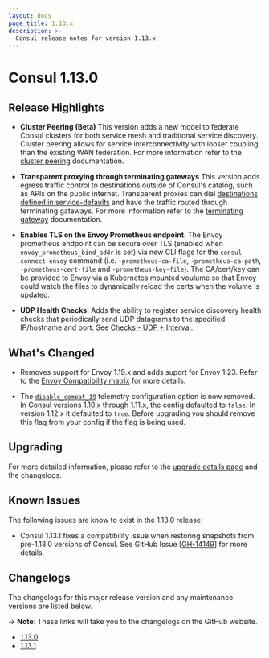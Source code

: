 ```yaml
---
layout: docs
page_title: 1.13.x
description: >-
  Consul release notes for version 1.13.x
---
```


# Consul 1.13.0

## Release Highlights

* **Cluster Peering (Beta)** This version adds a new model to federate Consul clusters for both service mesh and traditional service discovery. Cluster peering allows for service interconnectivity with looser coupling than the existing WAN federation. For more information refer to the [cluster peering](https://www.consul.io/docs/connect/cluster-peering) documentation.

* **Transparent proxying through terminating gateways** This version adds egress traffic control to destinations outside of Consul's catalog, such as APIs on the public internet. Transparent proxies can dial [destinations defined in service-defaults](https://www.consul.io/docs/connect/config-entries/service-defaults#destination) and have the traffic routed through terminating gateways. For more information refer to the [terminating gateway](https://www.consul.io/docs/connect/gateways/terminating-gateway#terminating-gateway-configuration) documentation.

* **Enables TLS on the Envoy Prometheus endpoint**. The Envoy prometheus endpoint can be secure over TLS (enabled when `envoy_prometheus_bind_addr` is set) via new CLI flags for the `consul connect envoy` command (i.e. `-prometheus-ca-file`, `-prometheus-ca-path`, `-prometheus-cert-file` and `-prometheus-key-file`). The CA/cert/key can be provided to Envoy via a Kubernetes mounted voulume so that Envoy could watch the files to dynamically reload the certs when the volume is updated. 

* **UDP Health Checks**. Adds the ability to register service discovery health checks that periodically send UDP datagrams to the specified IP/hostname and port. See [Checks - UDP + Interval](/docs/discovery/checks#udp-interval). 

## What's Changed

- Removes support for Envoy 1.19.x and adds suport for Envoy 1.23. Refer to the [Envoy Compatibility matrix](/docs/connect/proxies/envoy) for more details.

- The [`disable_compat_19`](/docs/agent/options#telemetry-disable_compat_1.9) telemetry configuration option is now removed. In Consul versions 1.10.x through 1.11.x, the config defaulted to `false`. In version 1.12.x it defaulted to `true`. Before upgrading you should remove this flag from your config if the flag is being used. 

## Upgrading

For more detailed information, please refer to the [upgrade details page](/docs/upgrading/upgrade-specific#consul-1-13-0) and the changelogs.

## Known Issues
The following issues are know to exist in the 1.13.0 release:

- Consul 1.13.1 fixes a compatibility issue when restoring snapshots from pre-1.13.0 versions of Consul. See GitHub Issue [[GH-14149](https://github.com/hashicorp/consul/issues/14149)] for more details.


## Changelogs

The changelogs for this major release version and any maintenance versions are listed below.

-> **Note**: These links will take you to the changelogs on the GitHub website.

- [1.13.0](https://github.com/hashicorp/consul/releases/tag/v1.13.0)
- [1.13.1](https://github.com/hashicorp/consul/releases/tag/v1.13.1)
